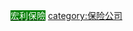 [[宏利金融|<span style="background:green; color:white">宏利保險</span>]]<noinclude>
[[category:保险公司]]
</noinclude>